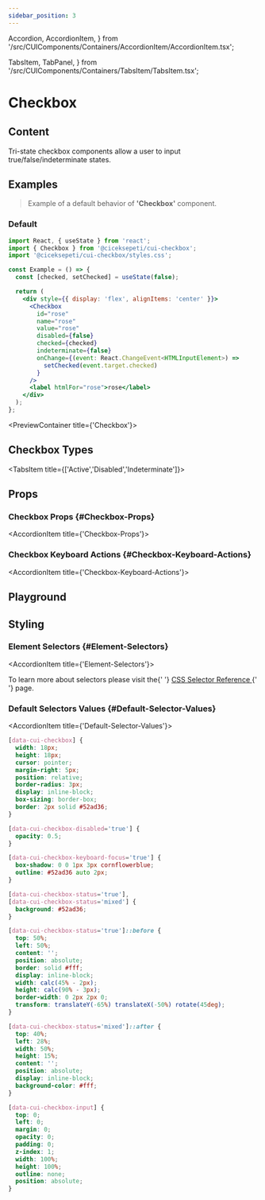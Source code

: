 ```yaml
---
sidebar_position: 3
---
```



  Accordion,
  AccordionItem,
} from '/src/CUIComponents/Containers/AccordionItem/AccordionItem.tsx';

  TabsItem,
  TabPanel,
} from '/src/CUIComponents/Containers/TabsItem/TabsItem.tsx';


# Checkbox

<HeaderTableContainer data={checkbox} />

## Content

<InfoContainer>
  Tri-state checkbox components allow a user to input true/false/indeterminate
  states.
</InfoContainer>

## Examples

> Example of a default behavior of **'Checkbox'** component.

### Default

```jsx
import React, { useState } from 'react';
import { Checkbox } from '@ciceksepeti/cui-checkbox';
import '@ciceksepeti/cui-checkbox/styles.css';

const Example = () => {
  const [checked, setChecked] = useState(false);

  return (
    <div style={{ display: 'flex', alignItems: 'center' }}>
      <Checkbox
        id="rose"
        name="rose"
        value="rose"
        disabled={false}
        checked={checked}
        indeterminate={false}
        onChange={(event: React.ChangeEvent<HTMLInputElement>) =>
          setChecked(event.target.checked)
        }
      />
      <label htmlFor="rose">rose</label>
    </div>
  );
};
```

<PreviewContainer title={'Checkbox'}>
  <CUICheckboxDefault disabled={false} indeterminate={false} />
</PreviewContainer>

## Checkbox Types

<TabsItem title={['Active','Disabled','Indeterminate']}>
 
 <TabPanel>
  <PreviewContainer title={'Checkbox'}>
    <CUICheckboxDefault
      disabled={false}
      indeterminate={false}
      name="active"
      value="Roses are red"
      id="active"
    />
  </PreviewContainer>
 </TabPanel>

<TabPanel>
  <PreviewContainer title={'Checkbox'}>
    <CUICheckboxDefault
      disabled={true}
      indeterminate={false}
      name="disabled"
      value="Vilotes are blue"
      id="disabled"
    />
  </PreviewContainer>
</TabPanel>

<TabPanel>
  <PreviewContainer title={'Checkbox'}>
    <CUICheckboxDefault
      disabled={false}
      indeterminate={true}
      name="indeterminate"
      value="Science rejects the indeterminate."
      id="indeterminate"
    />
  </PreviewContainer>
</TabPanel>

</TabsItem>

## Props

<Accordion className="accordion" defaultIndexes={[0]} single={false}>

### Checkbox Props {#Checkbox-Props}

<AccordionItem title={'Checkbox-Props'}>

  <PropTable tableData={checkbox.checkboxProps} />
</AccordionItem >

### Checkbox Keyboard Actions {#Checkbox-Keyboard-Actions}

<AccordionItem title={'Checkbox-Keyboard-Actions'}>

  <EventTable tableData={checkbox.checkBoxKeyboardAction} />
</AccordionItem >

</Accordion>

## Playground

<Playground urls={checkbox.sandboxUrls} />

## Styling

<Accordion className="accordion" defaultIndexes={[0]} single={false}>

### Element Selectors {#Element-Selectors}

<AccordionItem title={'Element-Selectors'}>

<AdmonitionContainer type="tip">
  To learn more about selectors please visit the{' '}
  <a href="https://www.w3schools.com/cssref/css_selectors.asp">
    CSS Selector Reference
  </a>{' '}
  page.
</AdmonitionContainer>

<StylingTable tableData={checkbox.checkBoxStylingTable} />
</AccordionItem >

### Default Selectors Values {#Default-Selector-Values}

<AccordionItem title={'Default-Selector-Values'}>

```css
[data-cui-checkbox] {
  width: 18px;
  height: 18px;
  cursor: pointer;
  margin-right: 5px;
  position: relative;
  border-radius: 3px;
  display: inline-block;
  box-sizing: border-box;
  border: 2px solid #52ad36;
}

[data-cui-checkbox-disabled='true'] {
  opacity: 0.5;
}

[data-cui-checkbox-keyboard-focus='true'] {
  box-shadow: 0 0 1px 3px cornflowerblue;
  outline: #52ad36 auto 2px;
}

[data-cui-checkbox-status='true'],
[data-cui-checkbox-status='mixed'] {
  background: #52ad36;
}

[data-cui-checkbox-status='true']::before {
  top: 50%;
  left: 50%;
  content: '';
  position: absolute;
  border: solid #fff;
  display: inline-block;
  width: calc(45% - 2px);
  height: calc(90% - 3px);
  border-width: 0 2px 2px 0;
  transform: translateY(-65%) translateX(-50%) rotate(45deg);
}

[data-cui-checkbox-status='mixed']::after {
  top: 40%;
  left: 28%;
  width: 50%;
  height: 15%;
  content: '';
  position: absolute;
  display: inline-block;
  background-color: #fff;
}

[data-cui-checkbox-input] {
  top: 0;
  left: 0;
  margin: 0;
  opacity: 0;
  padding: 0;
  z-index: 1;
  width: 100%;
  height: 100%;
  outline: none;
  position: absolute;
}
```

</AccordionItem >

</Accordion>
